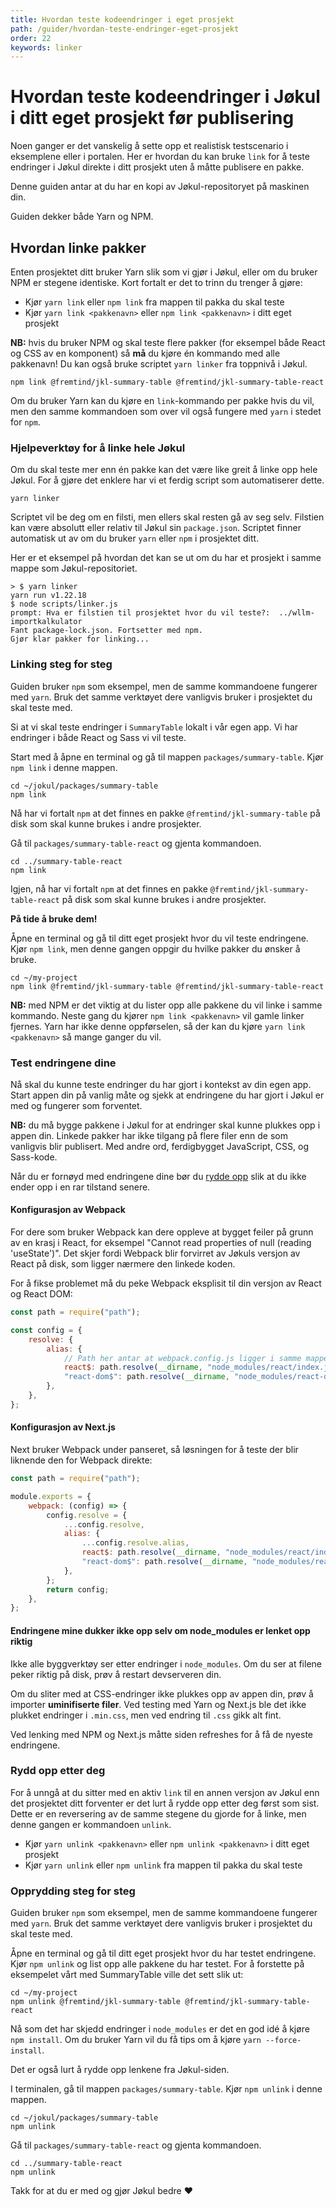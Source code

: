 ```yaml
---
title: Hvordan teste kodeendringer i eget prosjekt
path: /guider/hvordan-teste-endringer-eget-prosjekt
order: 22
keywords: linker
---
```


# Hvordan teste kodeendringer i Jøkul i ditt eget prosjekt før publisering

<Ingress>
    Noen ganger er det vanskelig å sette opp et realistisk testscenario i eksemplene eller i portalen. Her er hvordan du
    kan bruke <code>link</code> for å teste endringer i Jøkul direkte i ditt prosjekt uten å måtte publisere en pakke.
</Ingress>

Denne guiden antar at du har en kopi av Jøkul-repositoryet på maskinen din.

Guiden dekker både Yarn og NPM.

## Hvordan linke pakker

Enten prosjektet ditt bruker Yarn slik som vi gjør i Jøkul, eller om du bruker NPM er stegene identiske. Kort fortalt er det to trinn du trenger å gjøre:

-   Kjør `yarn link` eller `npm link` fra mappen til pakka du skal teste
-   Kjør `yarn link <pakkenavn>` eller `npm link <pakkenavn>` i ditt eget prosjekt

**NB:** hvis du bruker NPM og skal teste flere pakker (for eksempel både React og CSS av en komponent) så **må** du kjøre én kommando med alle pakkenavn! Du kan også bruke scriptet `yarn linker` fra toppnivå i Jøkul.

```
npm link @fremtind/jkl-summary-table @fremtind/jkl-summary-table-react
```

Om du bruker Yarn kan du kjøre en `link`-kommando per pakke hvis du vil, men den samme kommandoen som over vil også fungere med `yarn` i stedet for `npm`.

### Hjelpeverktøy for å linke hele Jøkul

Om du skal teste mer enn én pakke kan det være like greit å linke opp hele Jøkul. For å gjøre det enklere har vi et ferdig script som automatiserer dette.

```
yarn linker
```

Scriptet vil be deg om en filsti, men ellers skal resten gå av seg selv. Filstien kan være absolutt eller relativ til Jøkul sin `package.json`. Scriptet finner automatisk ut av om du bruker `yarn` eller `npm` i prosjektet ditt.

Her er et eksempel på hvordan det kan se ut om du har et prosjekt i samme mappe som Jøkul-repositoriet.

```
> $ yarn linker
yarn run v1.22.18
$ node scripts/linker.js
prompt: Hva er filstien til prosjektet hvor du vil teste?:  ../wllm-importkalkulator
Fant package-lock.json. Fortsetter med npm.
Gjør klar pakker for linking...
```

### Linking steg for steg

<div className="jkl-portal-paragraph">
    <InfoMessage role="none presentation" fullWidth>
        <p className="small">
            Guiden bruker <code>npm</code> som eksempel, men de samme kommandoene fungerer med <code>yarn</code>. Bruk
            det samme verktøyet dere vanligvis bruker i prosjektet du skal teste med.
        </p>
    </InfoMessage>
</div>

Si at vi skal teste endringer i `SummaryTable` lokalt i vår egen app. Vi har endringer i både React og Sass vi vil teste.

Start med å åpne en terminal og gå til mappen `packages/summary-table`. Kjør `npm link` i denne mappen.

```
cd ~/jokul/packages/summary-table
npm link
```

Nå har vi fortalt `npm` at det finnes en pakke `@fremtind/jkl-summary-table` på disk som skal kunne brukes i andre prosjekter.

Gå til `packages/summary-table-react` og gjenta kommandoen.

```
cd ../summary-table-react
npm link
```

Igjen, nå har vi fortalt `npm` at det finnes en pakke `@fremtind/jkl-summary-table-react` på disk som skal kunne brukes i andre prosjekter.

**På tide å bruke dem!**

Åpne en terminal og gå til ditt eget prosjekt hvor du vil teste endringene. Kjør `npm link`, men denne gangen oppgir du hvilke pakker du ønsker å bruke.

```
cd ~/my-project
npm link @fremtind/jkl-summary-table @fremtind/jkl-summary-table-react
```

**NB:** med NPM er det viktig at du lister opp alle pakkene du vil linke i samme kommando. Neste gang du kjører `npm link <pakkenavn>` vil gamle linker fjernes. Yarn har ikke denne oppførselen, så der kan du kjøre `yarn link <pakkenavn>` så mange ganger du vil.

### Test endringene dine

Nå skal du kunne teste endringer du har gjort i kontekst av din egen app. Start appen din på vanlig måte og sjekk at endringene du har gjort i Jøkul er med og fungerer som forventet.

**NB:** du må bygge pakkene i Jøkul for at endringer skal kunne plukkes opp i appen din. Linkede pakker har ikke tilgang på flere filer enn de som vanligvis blir publisert. Med andre ord, ferdigbygget JavaScript, CSS, og Sass-kode.

Når du er fornøyd med endringene dine bør du [rydde opp](#rydd-opp-etter-deg) slik at du ikke ender opp i en rar tilstand senere.

#### Konfigurasjon av Webpack

For dere som bruker Webpack kan dere oppleve at bygget feiler på grunn av en krasj i React, for eksempel "Cannot read properties of null (reading 'useState')". Det skjer fordi Webpack blir forvirret av Jøkuls versjon av React på disk, som ligger nærmere den linkede koden.

For å fikse problemet må du peke Webpack eksplisit til din versjon av React og React DOM:

```js
const path = require("path");

const config = {
    resolve: {
        alias: {
            // Path her antar at webpack.config.js ligger i samme mappe som node_modules/
            react$: path.resolve(__dirname, "node_modules/react/index.js"),
            "react-dom$": path.resolve(__dirname, "node_modules/react-dom/index.js"),
        },
    },
};
```

#### Konfigurasjon av Next.js

Next bruker Webpack under panseret, så løsningen for å teste der blir liknende den for Webpack direkte:

```js
const path = require("path");

module.exports = {
    webpack: (config) => {
        config.resolve = {
            ...config.resolve,
            alias: {
                ...config.resolve.alias,
                react$: path.resolve(__dirname, "node_modules/react/index.js"),
                "react-dom$": path.resolve(__dirname, "node_modules/react-dom/index.js"),
            },
        };
        return config;
    },
};
```

#### Endringene mine dukker ikke opp selv om node_modules er lenket opp riktig

Ikke alle byggverktøy ser etter endringer i `node_modules`. Om du ser at filene peker riktig på disk, prøv å restart devserveren din.

Om du sliter med at CSS-endringer ikke plukkes opp av appen din, prøv å importer **uminifiserte filer**. Ved testing med Yarn og Next.js ble det ikke plukket endringer i `.min.css`, men ved endring til `.css` gikk alt fint.

Ved lenking med NPM og Next.js måtte siden refreshes for å få de nyeste endringene.

### Rydd opp etter deg

For å unngå at du sitter med en aktiv `link` til en annen versjon av Jøkul enn det prosjektet ditt forventer er det lurt å rydde opp etter deg først som sist. Dette er en reversering av de samme stegene du gjorde for å linke, men denne gangen er kommandoen `unlink`.

-   Kjør `yarn unlink <pakkenavn>` eller `npm unlink <pakkenavn>` i ditt eget prosjekt
-   Kjør `yarn unlink` eller `npm unlink` fra mappen til pakka du skal teste

### Opprydding steg for steg

<div className="jkl-portal-paragraph">
    <InfoMessage role="none presentation" fullWidth>
        <p className="small">
            Guiden bruker <code>npm</code> som eksempel, men de samme kommandoene fungerer med <code>yarn</code>. Bruk
            det samme verktøyet dere vanligvis bruker i prosjektet du skal teste med.
        </p>
    </InfoMessage>
</div>

Åpne en terminal og gå til ditt eget prosjekt hvor du har testet endringene. Kjør `npm unlink` og list opp alle pakkene du har testet. For å forstette på eksempelet vårt med SummaryTable ville det sett slik ut:

```
cd ~/my-project
npm unlink @fremtind/jkl-summary-table @fremtind/jkl-summary-table-react
```

Nå som det har skjedd endringer i `node_modules` er det en god idé å kjøre `npm install`. Om du bruker Yarn vil du få tips om å kjøre `yarn --force-install`.

Det er også lurt å rydde opp lenkene fra Jøkul-siden.

I terminalen, gå til mappen `packages/summary-table`. Kjør `npm unlink` i denne mappen.

```
cd ~/jokul/packages/summary-table
npm unlink
```

Gå til `packages/summary-table-react` og gjenta kommandoen.

```
cd ../summary-table-react
npm unlink
```

Takk for at du er med og gjør Jøkul bedre ♥️
